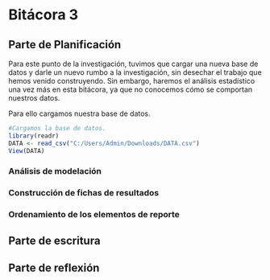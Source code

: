 # Bitácora 3 

## Parte de Planificación 
Para este punto de la investigación, tuvimos que cargar una nueva base de datos y darle un nuevo rumbo a la investigación, sin desechar el trabajo que hemos venido construyendo. Sin embargo, haremos el análisis estadístico una vez más en esta bitácora, ya que no conocemos cómo se comportan nuestros datos. 

Para ello cargamos nuestra base de datos.

```r
#Cargamos la base de datos.
library(readr)
DATA <- read_csv("C:/Users/Admin/Downloads/DATA.csv")
View(DATA)
```

### Análisis de modelación

### Construcción de fichas de resultados

### Ordenamiento de los elementos de reporte

## Parte de escritura

## Parte de reflexión